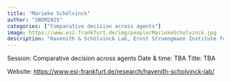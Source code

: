 ```yaml
---
title: "Marieke Schölvinck"
author: "SBDM2025"
categories: ["Comparative decision across agents"]
image: https://www.esi-frankfurt.de/img/people/MariekeScholvinck.jpg
description: "Havenith & Schölvinck Lab, Ernst Struengmann Institute for Neuroscience (Frankfurt, Germany)" 
---
```


Session: Comparative decision across agents
Date & time: TBA
Title: TBA

Website: [https://www.esi-frankfurt.de/research/havenith-scholvinck-lab/](https://www.esi-frankfurt.de/research/havenith-scholvinck-lab/)